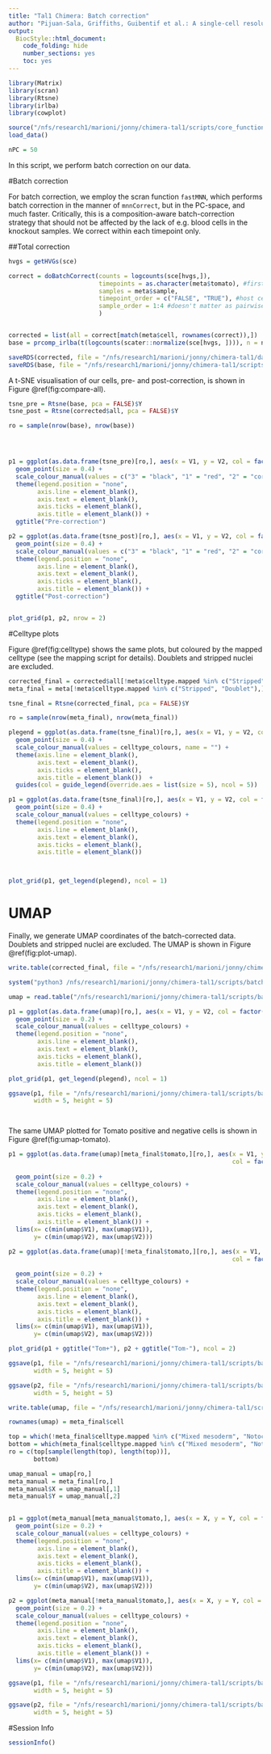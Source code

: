 ```yaml
---
title: "Tal1 Chimera: Batch correction"
author: "Pijuan-Sala, Griffiths, Guibentif et al.: A single-cell resolution molecular roadmap from mouse gastrulation to early organogenesis."
output:
  BiocStyle::html_document:
    code_folding: hide
    number_sections: yes
    toc: yes  
---
```



```r
library(Matrix)
library(scran)
library(Rtsne)
library(irlba)
library(cowplot)

source("/nfs/research1/marioni/jonny/chimera-tal1/scripts/core_functions.R")
load_data()

nPC = 50


```

In this script, we perform batch correction on our data.


#Batch correction

For batch correction, we employ the scran function `fastMNN`, which performs batch correction in the manner of `mnnCorrect`, but in the PC-space, and much faster. Critically, this is a composition-aware batch-correction strategy that should not be affected by the lack of e.g. blood cells in the knockout samples. We correct within each timepoint only.

##Total correction

```r

hvgs = getHVGs(sce)

correct = doBatchCorrect(counts = logcounts(sce[hvgs,]),
                         timepoints = as.character(meta$tomato), #first correct genotypes separately
                         samples = meta$sample,
                         timepoint_order = c("FALSE", "TRUE"), #host cells first
                         sample_order = 1:4 #doesn't matter as pairwise correction
                         )


corrected = list(all = correct[match(meta$cell, rownames(correct)),])
base = prcomp_irlba(t(logcounts(scater::normalize(sce[hvgs, ]))), n = nPC)$x

saveRDS(corrected, file = "/nfs/research1/marioni/jonny/chimera-tal1/data/corrected_pcas.rds")
saveRDS(base, file = "/nfs/research1/marioni/jonny/chimera-tal1/scripts/batch_correct/base_pca.rds")


```

A t-SNE visualisation of our cells, pre- and post-correction, is shown in Figure \@ref(fig:compare-all).

```r

tsne_pre = Rtsne(base, pca = FALSE)$Y
tsne_post = Rtsne(corrected$all, pca = FALSE)$Y

ro = sample(nrow(base), nrow(base))




p1 = ggplot(as.data.frame(tsne_pre)[ro,], aes(x = V1, y = V2, col = factor(meta$sample)[ro])) +
  geom_point(size = 0.4) +
  scale_colour_manual(values = c("3" = "black", "1" = "red", "2" = "coral", "4" = "darkgrey")) +
  theme(legend.position = "none",
        axis.line = element_blank(),
        axis.text = element_blank(),
        axis.ticks = element_blank(),
        axis.title = element_blank()) +
  ggtitle("Pre-correction")

p2 = ggplot(as.data.frame(tsne_post)[ro,], aes(x = V1, y = V2, col = factor(meta$sample)[ro])) +
  geom_point(size = 0.4) +
  scale_colour_manual(values = c("3" = "black", "1" = "red", "2" = "coral", "4" = "darkgrey")) +
  theme(legend.position = "none",
        axis.line = element_blank(),
        axis.text = element_blank(),
        axis.ticks = element_blank(),
        axis.title = element_blank()) +
  ggtitle("Post-correction")


plot_grid(p1, p2, nrow = 2)

```

#Celltype plots

Figure \@ref(fig:celltype) shows the same plots, but coloured by the mapped celltype (see the mapping script for details). Doublets and stripped nuclei are excluded.

```r

corrected_final = corrected$all[!meta$celltype.mapped %in% c("Stripped", "Doublet"),]
meta_final = meta[!meta$celltype.mapped %in% c("Stripped", "Doublet"),]

tsne_final = Rtsne(corrected_final, pca = FALSE)$Y

ro = sample(nrow(meta_final), nrow(meta_final))

plegend = ggplot(as.data.frame(tsne_final)[ro,], aes(x = V1, y = V2, col = factor(meta_final$celltype.mapped[ro], levels = names(celltype_colours), ordered = TRUE))) +
  geom_point(size = 0.4) +
  scale_colour_manual(values = celltype_colours, name = "") +
  theme(axis.line = element_blank(),
        axis.text = element_blank(),
        axis.ticks = element_blank(),
        axis.title = element_blank())  +
  guides(col = guide_legend(override.aes = list(size = 5), ncol = 5))

p1 = ggplot(as.data.frame(tsne_final)[ro,], aes(x = V1, y = V2, col = factor(meta_final$celltype.mapped[ro], levels = names(celltype_colours), ordered = TRUE))) +
  geom_point(size = 0.4) +
  scale_colour_manual(values = celltype_colours) +
  theme(legend.position = "none",
        axis.line = element_blank(),
        axis.text = element_blank(),
        axis.ticks = element_blank(),
        axis.title = element_blank())



plot_grid(p1, get_legend(plegend), ncol = 1)


```

# UMAP

Finally, we generate UMAP coordinates of the batch-corrected data. Doublets and stripped nuclei are excluded. The UMAP is shown in Figure \@ref(fig:plot-umap).

```r

write.table(corrected_final, file = "/nfs/research1/marioni/jonny/chimera-tal1/scripts/batch_correct/scanpy_input.tab", sep = "\t", row.names = FALSE, col.names = FALSE, quote = FALSE)

system("python3 /nfs/research1/marioni/jonny/chimera-tal1/scripts/batch_correct/umap.py")

umap = read.table("/nfs/research1/marioni/jonny/chimera-tal1/scripts/batch_correct/scanpy_output.tab", sep = "\t", header = FALSE)

```

```r

p1 = ggplot(as.data.frame(umap)[ro,], aes(x = V1, y = V2, col = factor(meta_final$celltype.mapped[ro], levels = names(celltype_colours), ordered = TRUE))) +
  geom_point(size = 0.2) +
  scale_colour_manual(values = celltype_colours) +
  theme(legend.position = "none",
        axis.line = element_blank(),
        axis.text = element_blank(),
        axis.ticks = element_blank(),
        axis.title = element_blank())

plot_grid(p1, get_legend(plegend), ncol = 1)

ggsave(p1, file = "/nfs/research1/marioni/jonny/chimera-tal1/scripts/batch_correct/umap.pdf",
       width = 5, height = 5)

       

```

The same UMAP plotted for Tomato positive and negative cells is shown in Figure \@ref(fig:umap-tomato).

```r

p1 = ggplot(as.data.frame(umap)[meta_final$tomato,][ro,], aes(x = V1, y = V2, 
                                                              col = factor(meta_final$celltype.mapped[meta_final$tomato][ro],
                                                                           levels = names(celltype_colours), ordered = TRUE))) +
  geom_point(size = 0.2) +
  scale_colour_manual(values = celltype_colours) +
  theme(legend.position = "none",
        axis.line = element_blank(),
        axis.text = element_blank(),
        axis.ticks = element_blank(),
        axis.title = element_blank()) +
  lims(x= c(min(umap$V1), max(umap$V1)),
       y= c(min(umap$V2), max(umap$V2)))

p2 = ggplot(as.data.frame(umap)[!meta_final$tomato,][ro,], aes(x = V1, y = V2, 
                                                              col = factor(meta_final$celltype.mapped[!meta_final$tomato][ro],
                                                                           levels = names(celltype_colours), ordered = TRUE))) +
  geom_point(size = 0.2) +
  scale_colour_manual(values = celltype_colours) +
  theme(legend.position = "none",
        axis.line = element_blank(),
        axis.text = element_blank(),
        axis.ticks = element_blank(),
        axis.title = element_blank()) +
  lims(x= c(min(umap$V1), max(umap$V1)),
       y= c(min(umap$V2), max(umap$V2)))

plot_grid(p1 + ggtitle("Tom+"), p2 + ggtitle("Tom-"), ncol = 2)

ggsave(p1, file = "/nfs/research1/marioni/jonny/chimera-tal1/scripts/batch_correct/umap_tom+.pdf",
       width = 5, height = 5)

ggsave(p2, file = "/nfs/research1/marioni/jonny/chimera-tal1/scripts/batch_correct/umap_tom-.pdf",
       width = 5, height = 5)

write.table(umap, file = "/nfs/research1/marioni/jonny/chimera-tal1/scripts/batch_correct/umap.tab", sep = "\t", col.names = FALSE, row.names = FALSE, quote = FALSE)

```

```r

rownames(umap) = meta_final$cell

top = which(!meta_final$celltype.mapped %in% c("Mixed mesoderm", "Notochord"))
bottom = which(meta_final$celltype.mapped %in% c("Mixed mesoderm", "Notochord"))
ro = c(top[sample(length(top), length(top))],
       bottom)

umap_manual = umap[ro,]
meta_manual = meta_final[ro,]
meta_manual$X = umap_manual[,1]
meta_manual$Y = umap_manual[,2]
 

p1 = ggplot(meta_manual[meta_manual$tomato,], aes(x = X, y = Y, col = factor(celltype.mapped, levels = names(celltype_colours), ordered = TRUE))) +
  geom_point(size = 0.2) +
  scale_colour_manual(values = celltype_colours) +
  theme(legend.position = "none",
        axis.line = element_blank(),
        axis.text = element_blank(),
        axis.ticks = element_blank(),
        axis.title = element_blank()) +
  lims(x= c(min(umap$V1), max(umap$V1)),
       y= c(min(umap$V2), max(umap$V2)))

p2 = ggplot(meta_manual[!meta_manual$tomato,], aes(x = X, y = Y, col = factor(celltype.mapped, levels = names(celltype_colours), ordered = TRUE))) +
  geom_point(size = 0.2) +
  scale_colour_manual(values = celltype_colours) +
  theme(legend.position = "none",
        axis.line = element_blank(),
        axis.text = element_blank(),
        axis.ticks = element_blank(),
        axis.title = element_blank()) +
  lims(x= c(min(umap$V1), max(umap$V1)),
       y= c(min(umap$V2), max(umap$V2)))

ggsave(p1, file = "/nfs/research1/marioni/jonny/chimera-tal1/scripts/batch_correct/umap_tom+_reordered.pdf",
       width = 5, height = 5)

ggsave(p2, file = "/nfs/research1/marioni/jonny/chimera-tal1/scripts/batch_correct/umap_tom-_reordered.pdf",
       width = 5, height = 5)

```


#Session Info
```r
sessionInfo()
```
